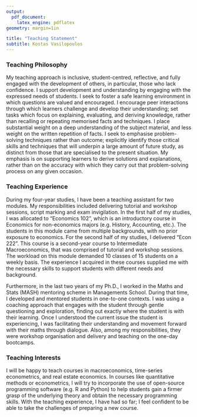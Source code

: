 ```yaml
---
output:
  pdf_document:
    latex_engine: pdflatex
geometry: margin=1in

title: "Teaching Statement"
subtitle: Kostas Vasilopoulos 
---
```


### Teaching Philosophy

My teaching approach is inclusive, student-centred, reflective, and fully engaged with the development of others, in particular, those who lack confidence. I support development and understanding by engaging with the expressed needs of students. I seek to foster a safe learning environment in which questions are valued and encouraged. I encourage peer interactions through which learners challenge and develop their understanding; set tasks which focus on explaining, evaluating, and deriving knowledge, rather than recalling or repeating memorised facts and techniques. I place substantial weight on a deep understanding of the subject material, and less weight on the written repetition of facts. I seek to emphasise problem-solving techniques rather than outcome; explicitly identify those critical skills and techniques that will underpin a large amount of future study, as distinct from those that are specialised to the present situation. My emphasis is on supporting learners to derive solutions and explanations, rather than on the accuracy with which they carry out that problem-solving process on any given occasion. 

### Teaching Experience

During my four-year studies, I have been a teaching assistant for two modules. My responsibilities included delivering tutorial and workshop sessions, script marking and exam invigilation. In the first half of my studies, I was allocated to “Economics 102”, which is an introductory course in Economics for non-economics majors (e.g. History, Accounting, etc.). The students in this module came from multiple backgrounds, with no prior exposure to economics. For the second half of my studies, I delivered “Econ 222”. This course is a second-year course to Intermediate Macroeconomics, that was comprised of tutorial and workshop sessions. The workload on this module demanded 10 classes of 15 students on a weekly basis. The experience I acquired in these courses supplied me with the necessary skills to support students with different needs and background.

Furthermore, in the last two years of my Ph.D., I worked in the Maths and Stats (MASH) mentoring scheme in Managements School. During that time, I developed and mentored students in one-to-one contexts. I was using a coaching approach that engages with the student through gentle questioning and exploration, finding out exactly where the student is with their learning. Once I understood the current issue the student is experiencing, I was facilitating their understanding and movement forward with their maths through dialogue. Also, among my responsibilities, they were workshop organisation and delivery and teaching on the one-day bootcamps.

### Teaching Interests

I will be happy to teach courses in macroeconomics, time-series econometrics, and real estate economics. In courses like quantitative methods or econometrics, I will try to incorporate the use of open-source programming software (e.g. R and Python) to help students gain a firmer grasp of the underlying theory and obtain the necessary programming skills. With the teaching experience, I have had so far; I feel confident to be able to take the challenges of preparing a new course.


